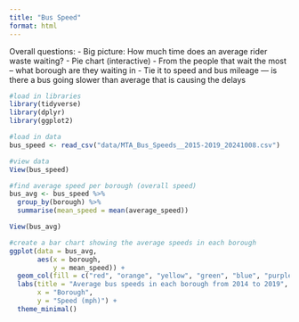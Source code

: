 ```yaml
---
title: "Bus Speed"
format: html
---
```


Overall questions:
- Big picture: How much time does an average rider waste waiting? - Pie chart (interactive)
- From the people that wait the most – what borough are they waiting in 
- Tie it to speed and bus mileage — is there a bus going slower than average that is causing the delays 



```r
#load in libraries
library(tidyverse)
library(dplyr)
library(ggplot2)
```

```r
#load in data
bus_speed <- read_csv("data/MTA_Bus_Speeds__2015-2019_20241008.csv")

#view data
View(bus_speed)
```


```r
#find average speed per borough (overall speed)
bus_avg <- bus_speed %>% 
  group_by(borough) %>% 
  summarise(mean_speed = mean(average_speed))

View(bus_avg)
```

```r
#create a bar chart showing the average speeds in each borough
ggplot(data = bus_avg, 
       aes(x = borough, 
           y = mean_speed)) + 
  geom_col(fill = c("red", "orange", "yellow", "green", "blue", "purple")) +
  labs(title = "Average bus speeds in each borough from 2014 to 2019",
       x = "Borough",
       y = "Speed (mph)") +
  theme_minimal()
```



